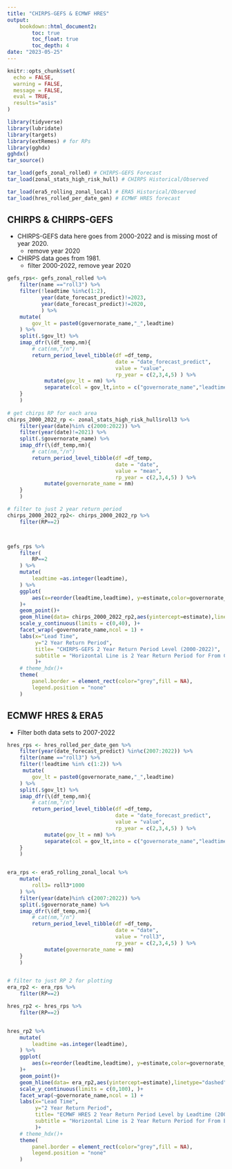 ```yaml
---
title: "CHIRPS-GEFS & ECMWF HRES"
output: 
    bookdown::html_document2:
        toc: true
        toc_float: true
        toc_depth: 4
date: "2023-05-25"
---
```


```r
knitr::opts_chunk$set(
  echo = FALSE,
  warning = FALSE,
  message = FALSE,
  eval = TRUE,
  results="asis"
)
```



```r
library(tidyverse)
library(lubridate)
library(targets)
library(extRemes) # for RPs
library(gghdx)
gghdx()
tar_source()
```

```r
tar_load(gefs_zonal_rolled) # CHIRPS-GEFS Forecast
tar_load(zonal_stats_high_risk_hull) # CHIRPS Historical/Observed

tar_load(era5_rolling_zonal_local) # ERA5 Historical/Observed
tar_load(hres_rolled_per_date_gen) # ECMWF HRES forecast

```

## CHIRPS & CHIRPS-GEFS

- CHIRPS-GEFS data here goes from 2000-2022 and is missing most of year 2020. 
    + remove year 2020
- CHIRPS data goes from 1981.
    + filter 2000-2022, remove year 2020

```r
gefs_rps<- gefs_zonal_rolled %>% 
    filter(name =="roll3") %>% 
    filter(!leadtime %in%c(1:2),
           year(date_forecast_predict)!=2023,
           year(date_forecast_predict)!=2020,
           ) %>% 
    mutate(
        gov_lt = paste0(governorate_name,"_",leadtime)
    ) %>% 
    split(.$gov_lt) %>% 
    imap_dfr(\(df_temp,nm){
        # cat(nm,"/n")
        return_period_level_tibble(df =df_temp,
                                   date = "date_forecast_predict",
                                   value = "value",
                                   rp_year = c(2,3,4,5) ) %>% 
            mutate(gov_lt = nm) %>% 
            separate(col = gov_lt,into = c("governorate_name","leadtime"))
    }
    )
        
# get chirps RP for each area
chirps_2000_2022_rp <- zonal_stats_high_risk_hull$roll3 %>% 
    filter(year(date)%in% c(2000:2022)) %>% 
    filter(year(date)!=2021) %>% 
    split(.$governorate_name) %>% 
    imap_dfr(\(df_temp,nm){
        # cat(nm,"/n")
        return_period_level_tibble(df =df_temp,
                                   date = "date",
                                   value = "mean",
                                   rp_year = c(2,3,4,5) ) %>% 
            mutate(governorate_name = nm) 
    }
    )

# filter to just 2 year return period
chirps_2000_2022_rp2<- chirps_2000_2022_rp %>% 
    filter(RP==2)



gefs_rps %>% 
    filter(
        RP==2
    ) %>% 
    mutate(
        leadtime =as.integer(leadtime),
    ) %>% 
    ggplot(
        aes(x=reorder(leadtime,leadtime), y=estimate,color=governorate_name)
    )+
    geom_point()+
    geom_hline(data= chirps_2000_2022_rp2,aes(yintercept=estimate),linetype="dashed")+
    scale_y_continuous(limits = c(0,40), )+
    facet_wrap(~governorate_name,ncol = 1) +
    labs(x="Lead Time",
         y="2 Year Return Period",
         title= "CHIRPS-GEFS 2 Year Return Period Level (2000-2022)",
         subtitle = "Horizontal Line is 2 Year Return Period for From CHIRPS (2000-2022)"
         )+
    # theme_hdx()+
    theme(
        panel.border = element_rect(color="grey",fill = NA),
        legend.position = "none"
    )
```

## ECMWF HRES & ERA5

- Filter both data sets to 2007-2022

```r


hres_rps <- hres_rolled_per_date_gen %>% 
    filter(year(date_forecast_predict) %in%c(2007:2022)) %>% 
    filter(name =="roll3") %>% 
    filter(!leadtime %in% c(1:2)) %>% 
     mutate(
        gov_lt = paste0(governorate_name,"_",leadtime)
    ) %>% 
    split(.$gov_lt) %>% 
    imap_dfr(\(df_temp,nm){
        # cat(nm,"/n")
        return_period_level_tibble(df =df_temp,
                                   date = "date_forecast_predict",
                                   value = "value",
                                   rp_year = c(2,3,4,5) ) %>% 
            mutate(gov_lt = nm) %>% 
            separate(col = gov_lt,into = c("governorate_name","leadtime"))
    }
    )


era_rps <- era5_rolling_zonal_local %>% 
    mutate(
        roll3= roll3*1000
    ) %>% 
    filter(year(date)%in% c(2007:2022)) %>% 
    split(.$governorate_name) %>% 
    imap_dfr(\(df_temp,nm){
        # cat(nm,"/n")
        return_period_level_tibble(df =df_temp,
                                   date = "date",
                                   value = "roll3",
                                   rp_year = c(2,3,4,5) ) %>% 
            mutate(governorate_name = nm) 
    }
    )


# filter to just RP 2 for plotting
era_rp2 <- era_rps %>% 
    filter(RP==2)

hres_rp2 <- hres_rps %>% 
    filter(RP==2)


hres_rp2 %>% 
    mutate(
        leadtime =as.integer(leadtime),
    ) %>% 
    ggplot(
        aes(x=reorder(leadtime,leadtime), y=estimate,color=governorate_name)
    )+
    geom_point()+
    geom_hline(data= era_rp2,aes(yintercept=estimate),linetype="dashed")+
    scale_y_continuous(limits = c(0,100), )+
    facet_wrap(~governorate_name,ncol = 1) +
    labs(x="Lead Time",
         y="2 Year Return Period",
         title= "ECMWF HRES 2 Year Return Period Level by Leadtime (2007-2022)",
         subtitle = "Horizontal Line is 2 Year Return Period for From ECMWF ERA5 (2007-2022)"
         )+
    # theme_hdx()+
    theme(
        panel.border = element_rect(color="grey",fill = NA),
        legend.position = "none"
    )
```
